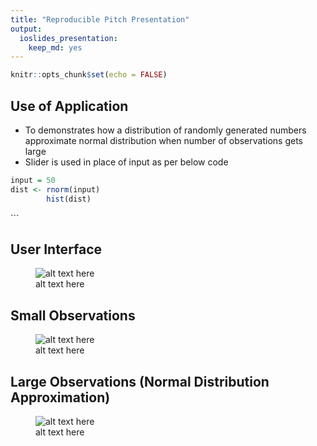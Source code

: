 ---
title: "Reproducible Pitch Presentation"
output: 
  ioslides_presentation: 
    keep_md: yes
---

```{r setup, include=FALSE}
knitr::opts_chunk$set(echo = FALSE)
```


## Use of Application
* To demonstrates how a distribution of randomly generated numbers approximate normal distribution when number of observations gets large
* Slider is used in place of input as per below code
```{r , echo= TRUE, fig.height = 3, fig.width = 3, fig.align = "center"}
input = 50
dist <- rnorm(input)
        hist(dist)

```

```


## User Interface

![alt text here](./1.png)



## Small Observations

![alt text here](./2.png)


## Large Observations (Normal Distribution Approximation)

![alt text here](./3.png)